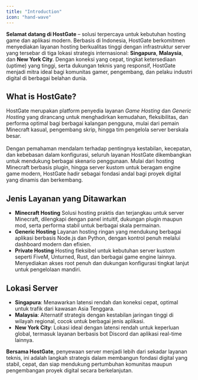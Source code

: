```yaml
---
title: "Introduction"
icon: "hand-wave"
---
```


**Selamat datang di HostGate** – solusi terpercaya untuk kebutuhan hosting game dan aplikasi modern. Berbasis di Indonesia, HostGate berkomitmen menyediakan layanan hosting berkualitas tinggi dengan infrastruktur server yang tersebar di tiga lokasi strategis internasional: **Singapura**, **Malaysia**, dan **New York City**. Dengan koneksi yang cepat, tingkat ketersediaan (uptime) yang tinggi, serta dukungan teknis yang responsif, HostGate menjadi mitra ideal bagi komunitas gamer, pengembang, dan pelaku industri digital di berbagai belahan dunia.

## What is HostGate?
HostGate merupakan platform penyedia layanan _Game Hosting_ dan _Generic Hosting_ yang dirancang untuk menghadirkan kemudahan, fleksibilitas, dan performa optimal bagi berbagai kalangan pengguna, mulai dari pemain Minecraft kasual, pengembang skrip, hingga tim pengelola server berskala besar.<br/><br/>
Dengan pemahaman mendalam terhadap pentingnya kestabilan, kecepatan, dan kebebasan dalam konfigurasi, seluruh layanan HostGate dikembangkan untuk mendukung berbagai skenario penggunaan. Mulai dari hosting Minecraft berbasis plugin, hingga server kustom untuk beragam engine game modern, HostGate hadir sebagai fondasi andal bagi proyek digital yang dinamis dan berkembang.

## Jenis Layanan yang Ditawarkan
- **Minecraft Hosting**
  Solusi hosting praktis dan terjangkau untuk server Minecraft, dilengkapi dengan panel intuitif, dukungan plugin maupun mod, serta performa stabil untuk berbagai skala permainan.
- **Generic Hosting**
  Layanan hosting ringan yang mendukung berbagai aplikasi berbasis Node.js dan Python, dengan kontrol penuh melalui dashboard modern dan efisien.
- **Private Hosting**
  Hosting fleksibel untuk kebutuhan server kustom seperti FiveM, Unturned, Rust, dan berbagai game engine lainnya. Menyediakan akses root penuh dan dukungan konfigurasi tingkat lanjut untuk pengelolaan mandiri.

## Lokasi Server
- **Singapura**: Menawarkan latensi rendah dan koneksi cepat, optimal untuk trafik dari kawasan Asia Tenggara.
- **Malaysia**: Alternatif strategis dengan kestabilan jaringan tinggi di wilayah regional, cocok untuk berbagai jenis aplikasi.
- **New York City**: Lokasi ideal dengan latensi rendah untuk keperluan global, termasuk layanan berbasis bot Discord dan aplikasi real-time lainnya.

**Bersama HostGate**, penyewaan server menjadi lebih dari sekadar layanan teknis, ini adalah langkah strategis dalam membangun fondasi digital yang stabil, cepat, dan siap mendukung pertumbuhan komunitas maupun pengembangan proyek digital secara berkelanjutan.